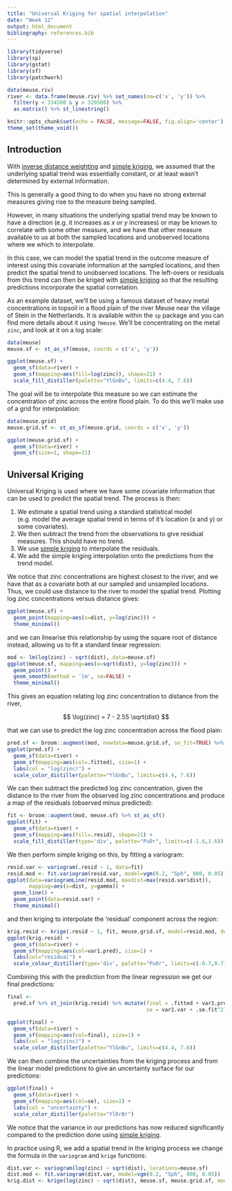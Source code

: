 ```yaml
---
title: "Universal Kriging for spatial interpolation"
date: "Week 12"
output: html_document
bibliography: references.bib
---
```


```r
library(tidyverse)
library(sp)
library(gstat)
library(sf)
library(patchwork)

data(meuse.riv)
river <- data.frame(meuse.riv) %>% set_names(nm=c('x', 'y')) %>%
  filter(y < 334500 & y > 329500) %>%
  as.matrix() %>% st_linestring()

knitr::opts_chunk$set(echo = FALSE, message=FALSE, fig.align='center')
theme_set(theme_void())
```

## Introduction

With [inverse distance weighting](week12_idw.html) and [simple kriging](week12_simple_kriging.html), we assumed that the underlying spatial trend was essentially constant, or at least wasn't determined by external information.

This is generally a good thing to do when you have no strong external measures giving rise to the measure being sampled.

However, in many situations the underlying spatial trend may be known to have a direction (e.g. it increases as $x$ or $y$ increases) or may be known to correlate with some other measure, and we have that other measure available to us at both the sampled locations and unobserved locations where we which to interpolate.

In this case, we can model the spatial trend in the outcome measure of interest using this covariate information at the sampled locations, and then predict the spatial trend to unobserved locations. The left-overs or residuals from this trend can then be kriged with [simple kriging](week12_simple_kriging.html) so that the resulting predictions incorporate the spatial correlation.

As an example dataset, we'll be using a famous dataset of heavy metal concentrations in topsoil in a flood plain of the river Meuse near the village of Stein in the Netherlands. It is available within the `sp` package and you can find more details about it using `?meuse`. We'll be concentrating on the metal `zinc`, and look at it on a log scale:

```r
data(meuse)
meuse.sf <- st_as_sf(meuse, coords = c('x', 'y'))

ggplot(meuse.sf) +
  geom_sf(data=river) +
  geom_sf(mapping=aes(fill=log(zinc)), shape=21) +
  scale_fill_distiller(palette="YlGnBu", limits=c(4.4, 7.6))
```

The goal will be to interpolate this measure so we can estimate the concentration of zinc across the entire flood plain. To do this we'll make use of a grid for interpolation:

```r
data(meuse.grid)
meuse.grid.sf <- st_as_sf(meuse.grid, coords = c('x', 'y'))

ggplot(meuse.grid.sf) +
  geom_sf(data=river) +
  geom_sf(size=1, shape=21)
```

## Universal Kriging

Universal Kriging is used where we have some covariate information that can be used to predict the spatial trend. The process is then:

1. We estimate a spatial trend using a standard statistical model (e.g. model the average spatial trend in terms of it's location (x and y) or some covariates).
2. We then subtract the trend from the observations to give residual measures. This should have no trend.
3. We use [simple kriging](week12_simple_kriging.html) to interpolate the residuals.
4. We add the simple kriging interpolation onto the predictions from the trend model.

We notice that zinc concentrations are highest closest to the river, and we have that as a covariate both at our sampled and unsampled locations. Thus, we could use distance to the river to model the spatial trend. Plotting log zinc concentrations versus distance gives:

```r
ggplot(meuse.sf) +
  geom_point(mapping=aes(x=dist, y=log(zinc))) +
  theme_minimal()
```

and we can linearise this relationship by using the square root of distance instead, allowing us to fit a standard linear regression:

```r
mod <- lm(log(zinc) ~ sqrt(dist), data=meuse.sf)
ggplot(meuse.sf, mapping=aes(x=sqrt(dist), y=log(zinc))) +
  geom_point() +
  geom_smooth(method = 'lm', se=FALSE) +
  theme_minimal()
```

This gives an equation relating log zinc concentration to distance from the river,

$$
\log(zinc) = 7 - 2.55 \sqrt{dist}
$$

that we can use to predict the log zinc concentration across the flood plain:

```r
pred.sf <- broom::augment(mod, newdata=meuse.grid.sf, se_fit=TRUE) %>% st_as_sf()
ggplot(pred.sf) +
  geom_sf(data=river) +
  geom_sf(mapping=aes(col=.fitted), size=1) +
  labs(col = "log(zinc)") +
  scale_color_distiller(palette="YlGnBu", limits=c(4.4, 7.6))
```

We can then subtract the predicted log zinc concentration, given the distance to the river from the observed log zinc concentrations and produce a map of the residuals (observed minus predicted):

```r
fit <- broom::augment(mod, meuse.sf) %>% st_as_sf()
ggplot(fit) +
  geom_sf(data=river) +
  geom_sf(mapping=aes(fill=.resid), shape=21) +
  scale_fill_distiller(type='div', palette="PuOr", limits=c(-1.6,1.6))
```

We then perform simple kriging on this, by fitting a variogram:

```r
resid.var <- variogram(.resid ~ 1, data=fit)
resid.mod <- fit.variogram(resid.var, model=vgm(0.2, "Sph", 800, 0.05))
ggplot(data=variogramLine(resid.mod, maxdist=max(resid.var$dist)),
       mapping=aes(x=dist, y=gamma)) +
  geom_line() +
  geom_point(data=resid.var) +
  theme_minimal()
```

and then kriging to interpolate the 'residual' component across the region:

```r
krig.resid <- krige(.resid ~ 1, fit, meuse.grid.sf, model=resid.mod, debug.level=0)
ggplot(krig.resid) +
  geom_sf(data=river) +
  geom_sf(mapping=aes(col=var1.pred), size=1) +
  labs(col="residual") +
  scale_colour_distiller(type='div', palette="PuOr", limits=c(-0.7,0.7))
```

Combining this with the prediction from the linear regression we get our final predictions:

```r
final <-
  pred.sf %>% st_join(krig.resid) %>% mutate(final = .fitted + var1.pred,
                                             se = var1.var + .se.fit^2)

ggplot(final) +
  geom_sf(data=river) +
  geom_sf(mapping=aes(col=final), size=1) +
  labs(col = "log(zinc)") +
  scale_color_distiller(palette="YlGnBu", limits=c(4.4, 7.6))
```

We can then combine the uncertainties from the kriging process and from the linear model predictions to give an uncertainty surface for our predictions:

```r
ggplot(final) +
  geom_sf(data=river) +
  geom_sf(mapping=aes(col=se), size=1) +
  labs(col = "uncertainty") +
  scale_color_distiller(palette="YlOrBr")
```

We notice that the variance in our predictions has now reduced significantly compared to the prediction done using [simple kriging](week12_simple_kriging.html).

In practice using R, we add a spatial trend in the kriging process we change the formula in the `variogram` and `krige` functions:

```r
dist.var <- variogram(log(zinc) ~ sqrt(dist), locations=meuse.sf)
dist.mod <- fit.variogram(dist.var, model=vgm(0.2, "Sph", 800, 0.05))
krig.dist <- krige(log(zinc) ~ sqrt(dist), meuse.sf, meuse.grid.sf, model=dist.mod)
```
